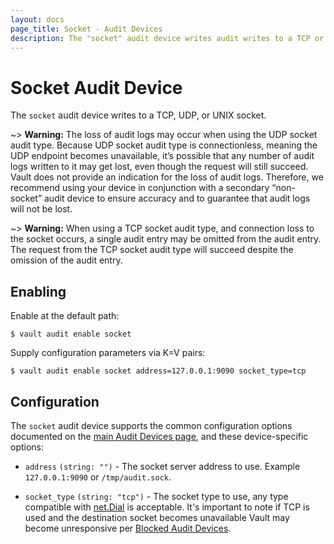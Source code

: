 ```yaml
---
layout: docs
page_title: Socket - Audit Devices
description: The "socket" audit device writes audit writes to a TCP or UDP socket.
---
```


# Socket Audit Device

The `socket` audit device writes to a TCP, UDP, or UNIX socket.

~> **Warning:** The loss of audit logs may occur when using the UDP socket audit type. Because UDP socket audit type is connectionless, meaning the UDP endpoint becomes unavailable, it’s possible that any number of audit logs written to it may get lost, even though the request will still succeed. Vault does not provide an indication for the loss of audit logs. Therefore, we recommend using your device in conjunction with a secondary “non-socket” audit device to ensure accuracy and to guarantee that audit logs will not be lost.

~> **Warning:** When using a TCP socket audit type, and connection loss to the socket occurs, a single audit entry may be omitted from the audit entry. The request from the TCP socket audit type will succeed despite the omission of the audit entry.

## Enabling

Enable at the default path:

```shell-session
$ vault audit enable socket
```

Supply configuration parameters via K=V pairs:

```shell-session
$ vault audit enable socket address=127.0.0.1:9090 socket_type=tcp
```

## Configuration

The `socket` audit device supports the common configuration options documented on
the [main Audit Devices page](/docs/audit#common-configuration-options), and
these device-specific options:

- `address` `(string: "")` - The socket server address to use. Example
  `127.0.0.1:9090` or `/tmp/audit.sock`.

- `socket_type` `(string: "tcp")` - The socket type to use, any type compatible
  with <a href="https://golang.org/pkg/net/#Dial">net.Dial</a> is acceptable. It's
  important to note if TCP is used and the destination socket becomes unavailable
  Vault may become unresponsive per [Blocked Audit Devices](docs/audit/#blocked-audit-devices).
